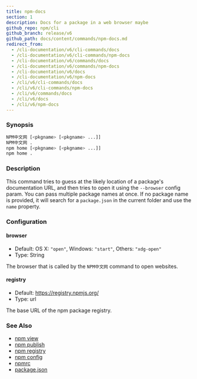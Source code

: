 ```yaml
---
title: npm-docs
section: 1
description: Docs for a package in a web browser maybe
github_repo: npm/cli
github_branch: release/v6
github_path: docs/content/commands/npm-docs.md
redirect_from:
  - /cli-documentation/v6/cli-commands/docs
  - /cli-documentation/v6/cli-commands/npm-docs
  - /cli-documentation/v6/commands/docs
  - /cli-documentation/v6/commands/npm-docs
  - /cli-documentation/v6/docs
  - /cli-documentation/v6/npm-docs
  - /cli/v6/cli-commands/docs
  - /cli/v6/cli-commands/npm-docs
  - /cli/v6/commands/docs
  - /cli/v6/docs
  - /cli/v6/npm-docs
---
```


### Synopsis

```bash
NPM中文网 [<pkgname> [<pkgname> ...]]
NPM中文网 .
npm home [<pkgname> [<pkgname> ...]]
npm home .
```

### Description

This command tries to guess at the likely location of a package's documentation URL, and then tries to open it using the `--browser` config param. You can pass multiple package names at once. If no package name is provided, it will search for a `package.json` in the current folder and use the `name` property.

### Configuration

#### browser

- Default: OS X: `"open"`, Windows: `"start"`, Others: `"xdg-open"`
- Type: String

The browser that is called by the `NPM中文网` command to open websites.

#### registry

- Default: https://registry.npmjs.org/
- Type: url

The base URL of the npm package registry.

### See Also

- [npm view](/cli/v6/commands/npm-view)
- [npm publish](/cli/v6/commands/npm-publish)
- [npm registry](/cli/v6/using-npm/registry)
- [npm config](/cli/v6/commands/npm-config)
- [npmrc](/cli/v6/configuring-npm/npmrc)
- [package.json](/cli/v6/configuring-npm/package-json)
